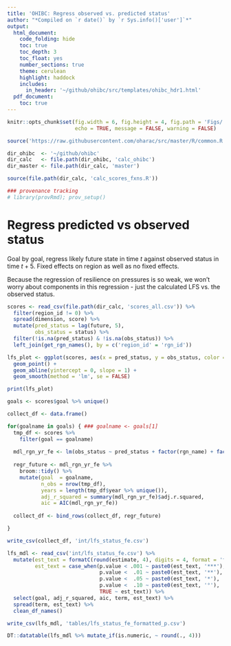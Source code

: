 ```yaml
---
title: 'OHIBC: Regress observed vs. predicted status'
author: "*Compiled on `r date()` by `r Sys.info()['user']`*"
output:
  html_document:
    code_folding: hide
    toc: true
    toc_depth: 3
    toc_float: yes
    number_sections: true
    theme: cerulean
    highlight: haddock
    includes:
      in_header: '~/github/ohibc/src/templates/ohibc_hdr1.html'
  pdf_document:
    toc: true
---
```


``` r

knitr::opts_chunk$set(fig.width = 6, fig.height = 4, fig.path = 'Figs/',
                      echo = TRUE, message = FALSE, warning = FALSE)

source('https://raw.githubusercontent.com/oharac/src/master/R/common.R')

dir_ohibc  <- '~/github/ohibc'
dir_calc   <- file.path(dir_ohibc, 'calc_ohibc')
dir_master <- file.path(dir_calc, 'master')

source(file.path(dir_calc, 'calc_scores_fxns.R'))

### provenance tracking
# library(provRmd); prov_setup()

```


# Regress predicted vs observed status

Goal by goal, regress likely future state in time $t$ against observed status in time $t + 5$.  Fixed effects on region as well as no fixed effects.

Because the regression of resilience on pressures is so weak, we won't worry about components in this regression - just the calculated LFS vs. the observed status.

``` r

scores <- read_csv(file.path(dir_calc, 'scores_all.csv')) %>%
  filter(region_id != 0) %>%
  spread(dimension, score) %>%
  mutate(pred_status = lag(future, 5),
         obs_status = status) %>%
  filter(!is.na(pred_status) & !is.na(obs_status)) %>%
  left_join(get_rgn_names(), by = c('region_id' = 'rgn_id'))

lfs_plot <- ggplot(scores, aes(x = pred_status, y = obs_status, color = goal)) +
  geom_point() +
  geom_abline(yintercept = 0, slope = 1) +
  geom_smooth(method = 'lm', se = FALSE)

print(lfs_plot)

goals <- scores$goal %>% unique()

collect_df <- data.frame()

for(goalname in goals) { ### goalname <- goals[1]
  tmp_df <- scores %>%
    filter(goal == goalname)
  
  mdl_rgn_yr_fe <- lm(obs_status ~ pred_status + factor(rgn_name) + factor(year), data = tmp_df)
  
  regr_future <- mdl_rgn_yr_fe %>%
    broom::tidy() %>%
    mutate(goal  = goalname,
           n_obs = nrow(tmp_df),
           years = length(tmp_df$year %>% unique()),
           adj_r_squared = summary(mdl_rgn_yr_fe)$adj.r.squared,
           aic = AIC(mdl_rgn_yr_fe))
  
  collect_df <- bind_rows(collect_df, regr_future)

}

write_csv(collect_df, 'int/lfs_status_fe.csv')

```


```r

lfs_mdl <- read_csv('int/lfs_status_fe.csv') %>%
  mutate(est_text = formatC(round(estimate, 4), digits = 4, format = 'f'),
         est_text = case_when(p.value < .001 ~ paste0(est_text, '***'),
                              p.value <  .01 ~ paste0(est_text, '**'),
                              p.value <  .05 ~ paste0(est_text, '*'),
                              p.value <  .10 ~ paste0(est_text, '°'),
                              TRUE ~ est_text)) %>%
  select(goal, adj_r_squared, aic, term, est_text) %>%
  spread(term, est_text) %>%
  clean_df_names()

write_csv(lfs_mdl, 'tables/lfs_status_fe_formatted_p.csv')

DT::datatable(lfs_mdl %>% mutate_if(is.numeric, ~ round(., 4)))

```
